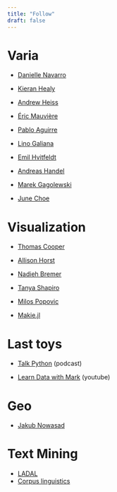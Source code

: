 ```yaml
---
title: "Follow"
draft: false
---
```


# Varia

- [Danielle Navarro](https://djnavarro.net/)

- [Kieran Healy](https://kieranhealy.org/)

- [Andrew Heiss](https://www.andrewheiss.com/blog/)

- [Éric Mauvière](https://www.icem7.fr/)

- [Pablo Aguirre](https://pabloagn.com/)

- [Lino Galiana](https://pythonds.linogaliana.fr/)

- [Emil Hvitfeldt](https://emilhvitfeldt.com/)

- [Andreas Handel](https://www.andreashandel.com/posts.html)

- [Marek Gagolewski](https://www.gagolewski.com/#)

- [June Choe](https://yjunechoe.github.io/blog.html)

# Visualization

- [Thomas Cooper](https://cooper-thomas.com/)

- [Allison Horst](https://allisonhorst.com/allison-horst)

- [Nadieh Bremer](https://www.visualcinnamon.com/)

- [Tanya Shapiro](https://tanyaviz.com/)

- [Milos Popovic](https://milospopovic.net/)

- [Makie.jl](https://makie.org/)

# Last toys

- [Talk Python](https://talkpython.fm/episodes/all) (podcast)

- [Learn Data with Mark](https://www.youtube.com/@learndatawithmark) (youtube)

# Geo

- [Jakub Nowasad](https://jakubnowosad.com/)

# Text Mining

- [LADAL](https://ladal.edu.au/textanalysis.html)
- [Corpus linguistics](https://corpling.hypotheses.org/author/corpling)